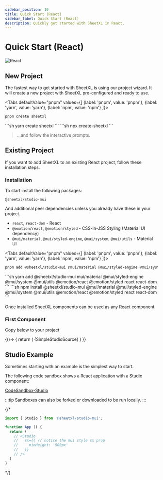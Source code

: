 ```yaml
---
sidebar_position: 10
title: Quick Start (React)
sidebar_label: Quick Start (React)
description: Quickly get started with SheetXL in React.
---
```




# Quick Start (React)

<div style={{ display: 'flex', justifyContent: 'center', marginBottom: 32 }}>
  <img
    src={require('/static/img/react-javascript2.png').default}
    alt="React"
    style={{
      maxWidth: 180,
      width: '100%',
      borderRadius: 16,
      boxShadow: '0 4px 24px rgba(0,0,0,0.08)'
    }}
  />
</div>

## New Project

The fastest way to get started with SheetXL is using our project wizard. It will create a new
project with SheetXL pre-configured and ready to use.

<Tabs
  defaultValue="pnpm"
  values={[
    {label: 'pnpm', value: 'pnpm'},
    {label: 'yarn', value: 'yarn'},
    {label: 'npm', value: 'npm'}
  ]}>
  <TabItem value="pnpm">
```sh
pnpm create sheetxl
```
  </TabItem>
  <TabItem value="yarn">
```sh
yarn create sheetxl
```
  </TabItem>
  <TabItem value="npm">
```sh
npx create-sheetxl
```
  </TabItem>
</Tabs>

> ...and follow the interactive prompts.


## Existing Project

If you want to add SheetXL to an existing React project, follow these installation steps.

### Installation

To start install the following packages:

`@sheetxl/studio-mui`

And additional peer dependencies unless you already have these in your project.

* `react`, `react-dom` - React
* `@emotion/react`, `@emotion/styled` - CSS-in-JSS Styling (Material UI dependency)
* `@mui/material`, `@mui/styled-engine`, `@mui/system`, `@mui/utils` - Material UI

<Tabs
  defaultValue="pnpm"
  values={[
    {label: 'pnpm', value: 'pnpm'},
    {label: 'yarn', value: 'yarn'},
    {label: 'npm', value: 'npm'}
  ]}>
  <TabItem value="pnpm">
```sh
pnpm add @sheetxl/studio-mui @mui/material @mui/styled-engine @mui/system @mui/utils @emotion/react @emotion/styled react react-dom
```
  </TabItem>
  <TabItem value="yarn">
```sh
yarn add @sheetxl/studio-mui mui/material @mui/styled-engine @mui/system @mui/utils @emotion/react @emotion/styled react react-dom
```
  </TabItem>
  <TabItem value="npm">
```sh
npm install @sheetxl/studio-mui @mui/material @mui/styled-engine @mui/system @mui/utils @emotion/react @emotion/styled react react-dom
```
  </TabItem>
</Tabs>

Once installed SheetXL components can be used as any React component.

### First Component

Copy below to your project

<BrowserOnly>
  {()=> {
    return (
      <CodeBlock language="jsx">{SimpleStudioSource}</CodeBlock>
    )
  }}
</BrowserOnly>

## Studio Example

Sometimes starting with an example is the simplest way to start.

The following code sandbox shows a React application with a Studio component:

[CodeSandbox-Studio](https://codesandbox.io/p/sandbox/sheetxl-react-studio-nnc5t8)

:::tip
Sandboxes can also be forked or downloaded to be run locally.
:::

{/*
```jsx
import { Studio } from '@sheetxl/studio-mui';
```

```jsx
function App () {
  return (
    // <Studio
    //   sx={{ // notice the mui style sx prop
    //     minHeight: '500px'
    //   }}
    // />
  )
}
```

*/}